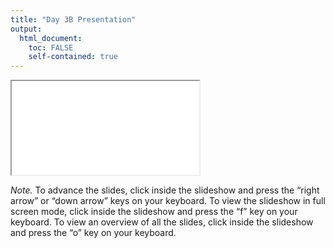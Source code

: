 ```yaml
---
title: "Day 3B Presentation"
output: 
  html_document:
    toc: FALSE
    self-contained: true
---
```


<iframe class="slide-deck" src="slides/slides_3b.html" title="Day 3B Presentation"></iframe>

*Note.* To advance the slides, click inside the slideshow and press the "right arrow" or "down arrow" keys on your keyboard. To view the slideshow in full screen mode, click inside the slideshow and press the "f" key on your keyboard. To view an overview of all the slides, click inside the slideshow and press the "o" key on your keyboard.
